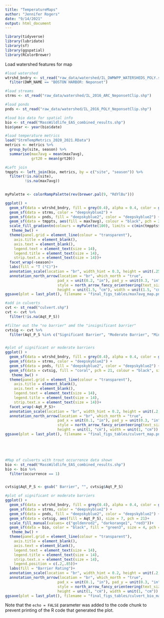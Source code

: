 ```yaml
---
title: "TemperatureMaps"
author: "Jennifer Rogers"
date: "9/14/2021"
output: html_document
---
```


```r
library(tidyverse)
library(lubridate)
library(sf)
library(ggspatial)
library(RColorBrewer)
```


Load watershed features for map
```r

#load watershed
wtrshd_bndry <- st_read("raw_data/watershed/IL_DWMWPP_WATERSHEDS_POLY.shp") %>% 
  filter(DWM_NAME == "BOSTON HARBOR: Neponset")

#load streams
strms <- st_read("raw_data/watershed/IL_2016_ARC_NeponsetClip.shp")

#load ponds
pnds <- st_read("raw_data/watershed/IL_2016_POLY_NeponsetClip.shp")


```



```r

#load bio data for spatial info
bio <- st_read("MassWildlife_EAS_combined_results.shp")
bio$year <- year(bio$date)

#load temperature metrics
load("StrmTempMetrics_2020_2021.RData") 
metrics <- metrics %>% 
  group_by(site, season) %>% 
  summarise(max7avg = mean(max7avg),
            grt20 = mean(grt20))

#Left join
tmppts <- left_join(bio, metrics, by = c("site", "season")) %>% 
  filter(!is.na(site),
         !is.na(max7avg)) 
 

myPalette <- colorRampPalette(rev(brewer.pal(9, "RdYlBu")))

ggplot() +
  geom_sf(data = wtrshd_bndry, fill = grey(0.4), alpha = 0.4, color = gray(.7), lwd = 1) +
  geom_sf(data = strms, color = "deepskyblue2") +
  geom_sf(data = pnds, fill = "deepskyblue2", color = "deepskyblue2") +
  geom_sf(data = tmppts, aes(fill = max7avg), colour = "black", pch = 21, size = 4)+
  scale_fill_gradientn(colours = myPalette(100), limits = c(min(tmppts$max7avg), max(tmppts$max7avg)))+
   theme_bw() +
  theme(panel.grid = element_line(colour = "transparent"),
    axis.title = element_blank(),
    axis.text = element_blank(),
    legend.text = element_text(size = 14),
    legend.title = element_text(size = 14),
    strip.text.x = element_text(size = 14))+
  facet_wrap(~season)+
  labs(fill = "T (°C)")+
  annotation_scale(location = "br", width_hint = 0.3, height = unit(.25, "cm"), text_cex = 1) +
  annotation_north_arrow(location = "br", which_north = "true", 
                        pad_x = unit(0.2, "in"), pad_y = unit(0.3, "in"),
                        style = north_arrow_fancy_orienteering(text_size = 10),
                        height = unit(1.5, "cm"), width = unit(1.5, "cm"))
ggsave(plot = last_plot(), filename = "final_figs_tables/max7avg_map.png", width = 10, height = 6, units = "in", dpi = 300)


```




```r

#add in culverts
cvt <- st_read("culvert.shp")
cvt <- cvt %>% 
  filter(!is.na(Aqt_P_S))

#filter out the "no barrier" amd the "insignificant barrier"
cvtsig <- cvt %>% 
  filter(Aqt_P_S %in% c("Significant Barrier", "Moderate Barrier", "Minor Barrier"))


#plot of significant or moderate barriers
ggplot() +
  geom_sf(data = wtrshd_bndry, fill = grey(0.4), alpha = 0.4, color = gray(.7), lwd = 1) +
  geom_sf(data = strms, color = "deepskyblue2") +
  geom_sf(data = pnds, fill = "deepskyblue2", color = "deepskyblue2") +
  geom_sf(data = cvtsig, fill = "coral", pch = 21, colour = "black", size = 3)+
   theme_bw() +
  theme(panel.grid = element_line(colour = "transparent"),
    axis.title = element_blank(),
    axis.text = element_blank(),
    legend.text = element_text(size = 14),
    legend.title = element_text(size = 14),
    strip.text.x = element_text(size = 14))+
  facet_wrap(~Aqt_P_S)+
  annotation_scale(location = "br", width_hint = 0.2, height = unit(.2, "cm"), text_cex = 1) +
  annotation_north_arrow(location = "br", which_north = "true", 
                        pad_x = unit(0.1, "in"), pad_y = unit(0.3, "in"),
                        style = north_arrow_fancy_orienteering(text_size = 8),
                        height = unit(1, "cm"), width = unit(1, "cm"))
ggsave(plot = last_plot(), filename = "final_figs_tables/culvert_map.png", width = 8, height = 3, units = "in", dpi = 300)





#Map of culverts with trout occurrence data shown
bio <- st_read("MassWildlife_EAS_combined_results.shp")
bio <- bio %>% 
  filter(occurrence == 1)


cvtsig$Aqt_P_S <- gsub(" Barrier", "", cvtsig$Aqt_P_S)

#plot of significant or moderate barriers
ggplot() +
  geom_sf(data = wtrshd_bndry, fill = grey(0.4), alpha = 0.4, color = gray(.7), lwd = 1) +
  geom_sf(data = strms, color = "deepskyblue2") +
  geom_sf(data = pnds, fill = "deepskyblue2", color = "deepskyblue2") +
  geom_sf(data = cvtsig, aes(fill = Aqt_P_S), size = 7, pch = 21)+
  scale_fill_manual(values= c("goldenrod2", "darkorange1", "red3"))+
  geom_sf(data = bio, color = "black", fill = "green3", size = 4, pch = 21)+
   theme_bw() +
  theme(panel.grid = element_line(colour = "transparent"),
    axis.title = element_blank(),
    axis.text = element_blank(),
    legend.text = element_text(size = 14),
    legend.title = element_text(size = 14),
    strip.text.x = element_text(size = 14),
    legend.position = c(.2,.85))+
  labs(fill = "Barrier Rating")+
  annotation_scale(location = "br", width_hint = 0.2, height = unit(.2, "cm"), text_cex = 1) +
  annotation_north_arrow(location = "br", which_north = "true", 
                        pad_x = unit(0.1, "in"), pad_y = unit(0.3, "in"),
                        style = north_arrow_fancy_orienteering(text_size = 8),
                        height = unit(1, "cm"), width = unit(1, "cm"))
ggsave(plot = last_plot(), filename = "final_figs_tables/culvert_bio_map.png", width = 8, height = 8, units = "in", dpi = 300)


```

Note that the `echo = FALSE` parameter was added to the code chunk to prevent printing of the R code that generated the plot.

